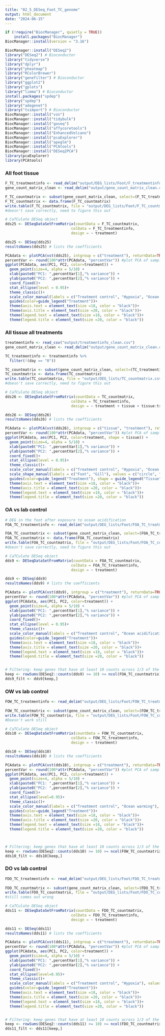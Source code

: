```yaml
---
title: "02_5_DESeq_Foot_TC_genome"
output: html_document
date: "2024-06-15"
---
```


```r
if (!require("BiocManager", quietly = TRUE))
    install.packages("BiocManager")
BiocManager::install(version = "3.16")

BiocManager::install("DESeq2")
library("DESeq2") # Bioconductor
library("tidyverse")
library("dplyr")
library("pheatmap")
library("RColorBrewer")
library("genefilter") # Bioconductor
library("ggplot2")
library("gplots")
library("limma") # Bioconductor
install.packages("spdep")
library("spdep") 
library("adegenet")
library("tximport") # Bioconductor
BiocManager::install("vsn")
BiocManager::install("tidybulk")
BiocManager::install("goseq")
BiocManager::install("affycoretools")
BiocManager::install("EnhancedVolcano")
BiocManager::install("pcaExplorer")
BiocManager::install("apeglm")
BiocManager::install("PCAtools")
BiocManager::install("DESeq2PCA")
library(pcaExplorer)
library(PCAtools)
```

### All foot tissue
```r
F_TC_treatmentinfo <- read_delim("output/DEG_lists/Foot/F_treatmentinfo.csv", delim = " ")
gene_count_matrix_clean <- read_delim("output/gene_count_matrix_clean.csv", delim = ",")

F_TC_countmatrix <- subset(gene_count_matrix_clean, select=(F_TC_treatmentinfo$sample.1))
F_TC_countmatrix <- data.frame(F_TC_countmatrix)
write.table(F_TC_countmatrix, file = "output/DEG_lists/Foot/F_TC_countmatrix.csv")
#doesn't save correctly, need to figure this out

# CaTCulate DESeq object
dds25 <- DESeqDataSetFromMatrix(countData = F_TC_countmatrix,
                              colData = F_TC_treatmentinfo,
                              design = ~ treatment)

dds25 <- DESeq(dds25)
resultsNames(dds25) # lists the coefficients

PCAdata <- plotPCA(vst(dds25), intgroup = c("treatment"), returnData=TRUE)
percentVar <- round(100*attr(PCAdata, "percentVar")) #plot PCA of samples with all data
ggplot(PCAdata, aes(PC1, PC2, color=treatment)) + 
  geom_point(size=4, alpha = 5/10) +
  xlab(paste0("PC1: ",percentVar[1],"% variance")) +
  ylab(paste0("PC2: ",percentVar[2],"% variance")) + 
  coord_fixed()+
  stat_ellipse(level = 0.95)+
  theme_classic()+
  scale_color_manual(labels = c("Treatment control", "Hypoxia", "Ocean acidification", "Ocean warming"), values = c("purple", "green", "red", "orange"))+
  guides(color=guide_legend("Treatment"))+
  theme(axis.text = element_text(size =18, color = "black"))+
  theme(axis.title = element_text(size =20, color = "black"))+
  theme(legend.text = element_text(size =18, color = "black"))+
  theme(legend.title = element_text(size =20, color = "black"))


```
### All tissue all treatments
```r
treatmentinfo <- read_csv("output/treatmentinfo_clean.csv")
gene_count_matrix_clean <- read_delim("output/gene_count_matrix_clean.csv", delim = ",")

TC_treatmentinfo <- treatmentinfo %>%
  filter(!(day == "0")) 

TC_countmatrix <- subset(gene_count_matrix_clean, select=(TC_treatmentinfo$sample.1))
TC_countmatrix <- data.frame(TC_countmatrix)
write.table(TC_countmatrix, file = "output/DEG_lists/TC_countmatrix.csv")
#doesn't save correctly, need to figure this out

# CaTCulate DESeq object
dds26 <- DESeqDataSetFromMatrix(countData = TC_countmatrix,
                              colData = TC_treatmentinfo,
                              design = ~ treatment + tissue + tissue:treatment)

dds26 <- DESeq(dds26)
resultsNames(dds26) # lists the coefficients

PCAdata <- plotPCA(vst(dds26), intgroup = c("tissue", "treatment"), returnData=TRUE)
percentVar <- round(100*attr(PCAdata, "percentVar")) #plot PCA of samples with all data
ggplot(PCAdata, aes(PC1, PC2, color=treatment, shape = tissue)) + 
  geom_point(size=4, alpha = 5/10) +
  xlab(paste0("PC1: ",percentVar[1],"% variance")) +
  ylab(paste0("PC2: ",percentVar[2],"% variance")) + 
  coord_fixed()+
  stat_ellipse(level = 0.95)+
  theme_classic()+
  scale_color_manual(labels = c("Treatment control", "Hypoxia", "Ocean acidification", "Ocean warming"), values = c("purple", "green", "red", "orange"))+
  scale_shape_manual(labels = c("Foot", "Gill"), values = c("circle", "triangle"))+
  guides(color=guide_legend("Treatment"), shape = guide_legend("Tissue"))+
  theme(axis.text = element_text(size =18, color = "black"))+
  theme(axis.title = element_text(size =20, color = "black"))+
  theme(legend.text = element_text(size =18, color = "black"))+
  theme(legend.title = element_text(size =20, color = "black"))

```



### OA vs lab control
```r
# DEG in the foot after exposure to ocean acidification
FOA_TC_treatmentinfo <- read_delim("output/DEG_lists/Foot/FOA_TC_treatmentinfo.csv", delim = " ")

FOA_TC_countmatrix <- subset(gene_count_matrix_clean, select=(FOA_TC_treatmentinfo$sample.1))
FOA_TC_countmatrix <- data.frame(FOA_TC_countmatrix)
write.table(FOA_TC_countmatrix, file = "output/DEG_lists/Foot/FOA_TC_countmatrix.csv")
#doesn't save correctly, need to figure this out

# CaTCulate DESeq object
dds9 <- DESeqDataSetFromMatrix(countData = FOA_TC_countmatrix,
                              colData = FOA_TC_treatmentinfo,
                              design = ~ treatment)

dds9 <- DESeq(dds9)
resultsNames(dds9) # lists the coefficients

PCAdata <- plotPCA(vst(dds9), intgroup = c("treatment"), returnData=TRUE)
percentVar <- round(100*attr(PCAdata, "percentVar")) #plot PCA of samples with all data
ggplot(PCAdata, aes(PC1, PC2, color=treatment)) + 
  geom_point(size=4, alpha = 5/10) +
  xlab(paste0("PC1: ",percentVar[1],"% variance")) +
  ylab(paste0("PC2: ",percentVar[2],"% variance")) + 
  coord_fixed()+
  stat_ellipse(level = 0.95)+
  theme_classic()+
  scale_color_manual(labels = c("Treatment control", "Ocean acidification"), values = c("purple", "red"))+
  guides(color=guide_legend("Treatment"))+
  theme(axis.text = element_text(size =18, color = "black"))+
  theme(axis.title = element_text(size =20, color = "black"))+
  theme(legend.text = element_text(size =18, color = "black"))+
  theme(legend.title = element_text(size =20, color = "black"))


# Filtering: keep genes that have at least 10 counts across 1/3 of the samples - https://support.bioconductor.org/p/110307/
keep <- rowSums(DESeq2::counts(dds9) >= 10) >= ncol(FOA_TC_countmatrix)/3
dds9_filt <- dds9[keep,]

```

### OW vs lab control
```r

FOW_TC_treatmentinfo <- read_delim("output/DEG_lists/Foot/FOW_TC_treatmentinfo.csv", delim = " ")
                                                                                                      
FOW_TC_countmatrix <- subset(gene_count_matrix_clean, select=(FOW_TC_treatmentinfo$sample.1))
write.table(FOW_TC_countmatrix, file = "output/DEG_lists/Foot/FOW_TC_countmatrix.csv")
#Doesn't work still

# CaTCulate DESeq object
dds10 <- DESeqDataSetFromMatrix(countData = FOW_TC_countmatrix,
                              colData = FOW_TC_treatmentinfo,
                              design = ~ treatment)

dds10 <- DESeq(dds10)
resultsNames(dds10) # lists the coefficients

PCAdata <- plotPCA(vst(dds10), intgroup = c("treatment"), returnData=TRUE)
percentVar <- round(100*attr(PCAdata, "percentVar")) #plot PCA of samples with all data
ggplot(PCAdata, aes(PC1, PC2, color=treatment)) + 
  geom_point(size=4, alpha = 5/10) +
  xlab(paste0("PC1: ",percentVar[1],"% variance")) +
  ylab(paste0("PC2: ",percentVar[2],"% variance")) + 
  coord_fixed()+
  stat_ellipse(level=0.95)+
  theme_classic()+
  scale_color_manual(labels = c("Treatment control", "Ocean warming"), values = c("purple", "orange"))+
  guides(color=guide_legend("Treatment"))+
  theme(axis.text = element_text(size =18, color = "black"))+
  theme(axis.title = element_text(size =20, color = "black"))+
  theme(legend.text = element_text(size =18, color = "black"))+
  theme(legend.title = element_text(size =20, color = "black"))



# Filtering: keep genes that have at least 10 counts across 1/3 of the samples - https://support.bioconductor.org/p/110307/
keep <- rowSums(DESeq2::counts(dds10) >= 10) >= ncol(FOW_TC_countmatrix)/3
dds10_filt <- dds10[keep,]

```

### DO vs lab control
```r
FDO_TC_treatmentinfo <- read_delim("output/DEG_lists/Foot/FDO_TC_treatmentinfo.csv", delim = " ")
                                                                                                       
FDO_TC_countmatrix <- subset(gene_count_matrix_clean, select=(FDO_TC_treatmentinfo$sample.1))
write.table(FDO_TC_countmatrix, file = "output/DEG_lists/Foot/FDO_TC_countmatrix.csv")
#still comes out wrong

# CaTCulate DESeq object
dds11 <- DESeqDataSetFromMatrix(countData = FDO_TC_countmatrix,
                              colData = FDO_TC_treatmentinfo,
                              design = ~ treatment)

dds11 <- DESeq(dds11)
resultsNames(dds11) # lists the coefficients

PCAdata <- plotPCA(vst(dds11), intgroup = c("treatment"), returnData=TRUE)
percentVar <- round(100*attr(PCAdata, "percentVar")) #plot PCA of samples with all data
ggplot(PCAdata, aes(PC1, PC2, color=treatment)) + 
  geom_point(size=4, alpha = 5/10) +
  xlab(paste0("PC1: ",percentVar[1],"% variance")) +
  ylab(paste0("PC2: ",percentVar[2],"% variance")) + 
  coord_fixed()+
  stat_ellipse(level=0.95)+
  theme_classic()+
  scale_color_manual(labels = c("Treatment control", "Hypoxia"), values = c("purple", "green"))+
  guides(color=guide_legend("Treatment"))+
  theme(axis.text = element_text(size =18, color = "black"))+
  theme(axis.title = element_text(size =20, color = "black"))+
  theme(legend.text = element_text(size =18, color = "black"))+
  theme(legend.title = element_text(size =20, color = "black"))


# Filtering: keep genes that have at least 10 counts across 1/3 of the samples - https://support.bioconductor.org/p/110307/
keep <- rowSums(DESeq2::counts(dds11) >= 10) >= ncol(FDO_TC_countmatrix)/3
dds11_filt <- dds11[keep,]

```


